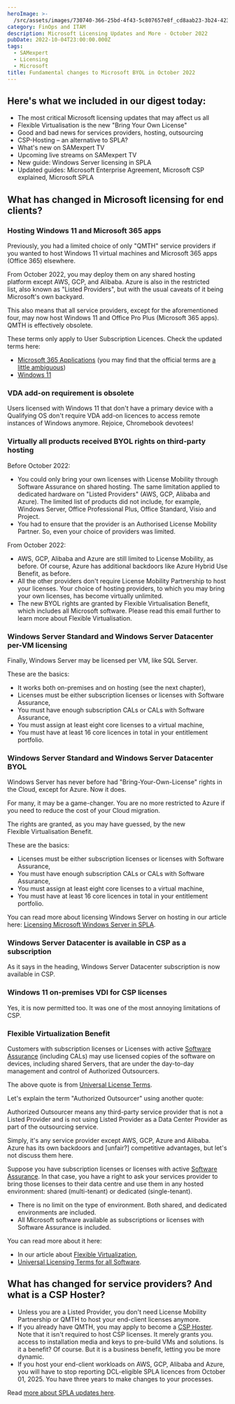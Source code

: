 ```yaml
---
heroImage: >-
  /src/assets/images/730740-366-25bd-4f43-5c807657e8f_cd8aab23-3b24-423b-9d79-ab1e9b0c323b.jpeg
category: FinOps and ITAM
description: Microsoft Licensing Updates and More - October 2022
pubDate: 2022-10-04T23:00:00.000Z
tags:
  - SAMexpert
  - Licensing
  - Microsoft
title: Fundamental changes to Microsoft BYOL in October 2022
---
```


## Here's what we included in our digest today:

- The most critical Microsoft licensing updates that may affect us all
- Flexible Virtualisation is the new "Bring Your Own License"
- Good and bad news for services providers, hosting, outsourcing
- CSP-Hosting – an alternative to SPLA?
- What's new on SAMexpert TV
- Upcoming live streams on SAMexpert TV
- New guide: Windows Server licensing in SPLA
- Updated guides: Microsoft Enterprise Agreement, Microsoft CSP explained, Microsoft SPLA

## What has changed in Microsoft licensing for end clients?

### Hosting Windows 11 and Microsoft 365 apps

Previously, you had a limited choice of only "QMTH" service providers if you wanted to host Windows 11 virtual machines and Microsoft 365 apps (Office 365) elsewhere.

From October 2022, you may deploy them on any shared hosting platform except AWS, GCP, and Alibaba. Azure is also in the restricted list, also known as "Listed Providers", but with the usual caveats of it being Microsoft's own backyard.

This also means that all service providers, except for the aforementioned four, may now host Windows 11 and Office Pro Plus (Microsoft 365 apps). QMTH is effectively obsolete.

These terms only apply to User Subscription Licences. Check the updated terms here:

- [Microsoft 365 Applications](https://www.microsoft.com/licensing/terms/productoffering/Microsoft365Applications/EAEAS) (you may find that the official terms are [a little ambiguous](https://youtube.com/shorts/OJzEA8ayoKA?feature=share))
- [Windows 11](https://www.microsoft.com/licensing/terms/productoffering/WindowsDesktopOperatingSystem/EAEAS)

### VDA add-on requirement is obsolete

Users licensed with Windows 11 that don't have a primary device with a Qualifying OS don't require VDA add-on licences to access remote instances of Windows anymore. Rejoice, Chromebook devotees!

### Virtually all products received BYOL rights on third-party hosting

Before October 2022:

- You could only bring your own licenses with License Mobility through Software Assurance on shared hosting. The same limitation applied to dedicated hardware on "Listed Providers" (AWS, GCP, Alibaba and Azure). The limited list of products did not include, for example, Windows Server, Office Professional Plus, Office Standard, Visio and Project.
- You had to ensure that the provider is an Authorised License Mobility Partner. So, even your choice of providers was limited.

From October 2022:

- AWS, GCP, Alibaba and Azure are still limited to License Mobility, as before. Of course, Azure has additional backdoors like Azure Hybrid Use Benefit, as before.
- All the other providers don't require License Mobility Partnership to host your licenses. Your choice of hosting providers, to which you may bring your own licenses, has become virtually unlimited.
- The new BYOL rights are granted by Flexible Virtualisation Benefit, which includes all Microsoft software. Please read this email further to learn more about Flexible Virtualisation.

### Windows Server Standard and Windows Server Datacenter per-VM licensing

Finally, Windows Server may be licensed per VM, like SQL Server.

These are the basics:

- It works both on-premises and on hosting (see the next chapter),
- Licenses must be either subscription licenses or licenses with Software Assurance,
- You must have enough subscription CALs or CALs with Software Assurance,
- You must assign at least eight core licenses to a virtual machine,
- You must have at least 16 core licences in total in your entitlement portfolio.

### Windows Server Standard and Windows Server Datacenter BYOL

Windows Server has never before had "Bring-Your-Own-License" rights in the Cloud, except for Azure. Now it does.

For many, it may be a game-changer. You are no more restricted to Azure if you need to reduce the cost of your Cloud migration.

The rights are granted, as you may have guessed, by the new Flexible Virtualisation Benefit.

These are the basics:

- Licenses must be either subscription licenses or licenses with Software Assurance,
- You must have enough subscription CALs or CALs with Software Assurance,
- You must assign at least eight core licenses to a virtual machine,
- You must have at least 16 core licences in total in your entitlement portfolio.

You can read more about licensing Windows Server on hosting in our article here: [Licensing Microsoft Windows Server in SPLA](https://samexpert.com/microsoft-windows-server-spla-licensing/).

### Windows Server Datacenter is available in CSP as a subscription

As it says in the heading, Windows Server Datacenter subscription is now available in CSP.

### Windows 11 on-premises VDI for CSP licenses

Yes, it is now permitted too. It was one of the most annoying limitations of CSP.

### Flexible Virtualization Benefit

Customers with subscription licenses or Licenses with active [Software Assurance](https://samexpert.com/what-is-software-assurance-mistakes-to-avoid/) (including CALs) may use licensed copies of the software on devices, including shared Servers, that are under the day-to-day management and control of Authorized Outsourcers.

The above quote is from [Universal License Terms](https://www.microsoft.com/licensing/terms/product/ForallSoftware/MCA).

Let's explain the term "Authorized Outsourcer" using another quote:

Authorized Outsourcer means any third-party service provider that is not a Listed Provider and is not using Listed Provider as a Data Center Provider as part of the outsourcing service.

Simply, it's any service provider except AWS, GCP, Azure and Alibaba. Azure has its own backdoors and \[unfair?] competitive advantages, but let's not discuss them here.

Suppose you have subscription licenses or licenses with active [Software Assurance](https://samexpert.com/what-is-software-assurance-mistakes-to-avoid/). In that case, you have a right to ask your services provider to bring those licenses to their data centre and use them in any hosted environment: shared (multi-tenant) or dedicated (single-tenant).

- There is no limit on the type of environment. Both shared, and dedicated environments are included.
- All Microsoft software available as subscriptions or licenses with Software Assurance is included.

You can read more about it here:

- In our article about [Flexible Virtualization](https://samexpert.com/flexible-virtualization/),
- [Universal Licensing Terms for all Software](https://www.microsoft.com/licensing/terms/product/ForallSoftware/EAEAS).

## What has changed for service providers? And what is a CSP Hoster?

- Unless you are a Listed Provider, you don't need License Mobility Partnership or QMTH to host your end-client licenses anymore.
- If you already have QMTH, you may apply to become a [CSP Hoster](https://samexpert.com/csp-hoster/). Note that it isn't required to host CSP licenses. It merely grants you. access to installation media and keys to pre-build VMs and solutions. Is it a benefit? Of course. But it is a business benefit, letting you be more dynamic.
- If you host your end-client workloads on AWS, GCP, Alibaba and Azure, you will have to stop reporting DCL-eligible SPLA licences from October 01, 2025. You have three years to make changes to your processes.

Read [more about SPLA updates here](https://samexpert.com/microsoft-spla-changes-and-updates/).
